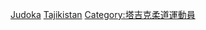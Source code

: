 [[Category:塔吉克斯坦夏季奥运运动员|Judoka]]
[[Category:各國奧運柔道運動員|Tajikistan]]
[[Category:塔吉克柔道運動員|Category:塔吉克柔道運動員]]